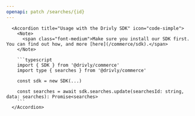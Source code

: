 ```yaml
---
openapi: patch /searches/{id}
---
```


      <Accordion title="Usage with the Drivly SDK" icon="code-simple">
        <Note>
          <span class="font-medium">Make sure you install our SDK first. You can find out how, and more [here](/commerce/sdk).</span>
        </Note>

        ```typescript
        import { SDK } from '@drivly/commerce'
        import type { searches } from '@drivly/commerce'

        const sdk = new SDK(...)

        const searches = await sdk.searches.update(searchesId: string, data: searches): Promise<searches>
        ```
      </Accordion>
